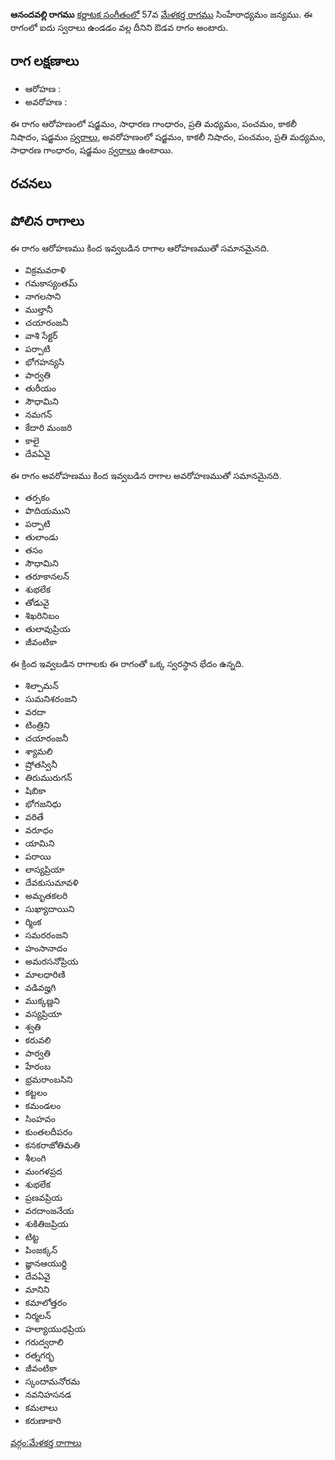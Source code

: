 {{Infobox ragam
	| name          	= ఆనందవల్లి
	| synonym	    	= 
	| mela          	= 
	| chakra        	= 
	| janaka        	= 
	| type          	= ఔడవ
	| arohanam      	= {{svaraC|S|G2|M2|P|N3|S'}} 
	| avarohanam    	= {{svaraC|S'|N3|P|M2|G2|S}}
	| jeeva         	=
	| chhaya        	=
	| nyasa         	=
	| vishesha      	= 
	| equivalent  		= 
}}
{{కర్ణాటక సంగీత రాగాలు}}
'''ఆనందవల్లి రాగము''' [[కర్ణాటక సంగీతం]]లో 57వ [[మేళకర్త రాగము]] సింహేరాధ్యమం జన్యము.  ఈ రాగంలో ఐదు స్వరాలు ఉండడం వల్ల దీనిని ఔడవ రాగం అంటారు.


==రాగ లక్షణాలు==


* ఆరోహణ : {{svaraC|S|G2|M2|P|N3|S'}} 
* అవరోహణ : {{svaraC|S'|N3|P|M2|G2|S}}

ఈ రాగం ఆరోహణంలో షడ్జమం, సాధారణ గాంధారం, ప్రతి మధ్యమం, పంచమం, కాకలీ నిషాదం, షడ్జమం [[స్వరాలు]], అవరోహణంలో షడ్జమం, కాకలీ నిషాదం, పంచమం, ప్రతి మధ్యమం, సాధారణ గాంధారం, షడ్జమం [[స్వరాలు]] ఉంటాయి.

==రచనలు==



==పోలిన రాగాలు==
ఈ రాగం ఆరోహణము కింద ఇవ్వబడిన రాగాల ఆరోహణముతో సమానమైనది.
* విక్రమవరాళి
* గమకాస్యంతమ్
* నాగలసాని
* ముల్తానీ
* చయారంజనీ
* వాశి సేక్టర్
* పర్పాటి
* భోగహన్యసి
* పార్వతి
* తురీయం
* సౌధామిని
* నమగన్
* కేదారి మంజరి
* కాలై
* దేవఏవై

ఈ రాగం అవరోహణము కింద ఇవ్వబడిన రాగాల అవరోహణముతో సమానమైనది.
* తర్పకం
* పొదియముని
* పర్పాటి
* తులాండు
* తసం
* సౌధామిని
* తరూకానలన్
* శుభలేక
* తోడువై
* శిఖరినిబం
* తులావుప్రియ
* జీవంటికా

ఈ క్రింద ఇవ్వబడిన రాగాలకు ఈ రాగంతో ఒక్క స్వరస్థాన భేదం ఉన్నది.
* శిల్పామన్
* సుమనిశరంజని
* వరదా
* టింత్రిని
* చయారంజనీ
* శ్యామలి
* ష్రోతస్వినీ
* తిరుమురుగన్
* షిబికా
* భోగజనిధు
* వరితే
* వరూధం
* యామిని
* పరాయి
* లాస్యప్రియా
* దేవకుసుమావళి
* అమృతకలరి
* సుఖ్యాదాయిని
* ర్మింక
* సమరరంజని
* హంసానాదం
* అమరసనోప్రియ
* మాలధారిణి
* వడివజ్హగి
* ముక్కణ్ణని
* వస్యప్రియా
* శ్వతి
* కరువలి
* పార్వతి
* హేరంబ
* భ్రమరాంబసిని
* కట్టలం
* కమండలం
* సింహవం
* కుంతలదీపరం
* కనకరాజోతిమతి
* శీలంగి
* మంగళప్రద
* శుభలేక
* ప్రణవప్రియ
* వరదాంజనేయ
* శుకితిజప్రియ
* టిట్ట
* పింజక్కన్
* జ్ఞానఆయుర్ది
* దేవఏవై
* మానిని
* కమాలోత్తరం
* నిర్మలన్
* హల్యాయుధప్రియ
* గరుద్వరాలి
* రత్నగర్భ
* జీవంటికా
* స్కందామనోరమ
* నవనిహసనడ
* కమలాలు
* కరుణాకారి



[[వర్గం:మేళకర్త రాగాలు]]